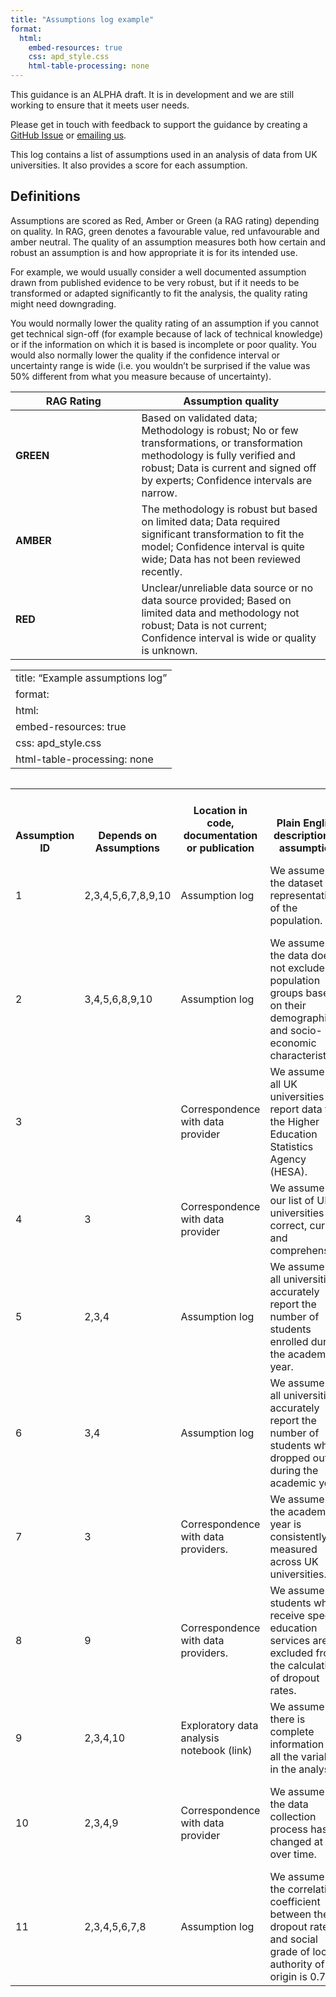 ```yaml
---
title: "Assumptions log example"
format:
  html:
    embed-resources: true
    css: apd_style.css
    html-table-processing: none
---
```


::: {.callout-note collapse="false"}
This guidance is an ALPHA draft. It is in development and we are still working 
to ensure that it meets user needs.

Please get in touch with feedback to support the guidance by creating a [GitHub 
Issue](https://github.com/best-practice-and-impact/analysis_project_documentation/issues) or [emailing us](mailto:ASAP@ons.gov.uk).
:::

This log contains a list of assumptions used in an analysis of data from UK universities. It also provides a score for each assumption.

## Definitions

Assumptions are scored as Red, Amber or Green (a RAG rating) depending on quality. In RAG, green denotes a favourable value, red unfavourable and amber neutral. The quality of an assumption measures both how certain and robust an assumption is and how appropriate it is for its intended use. 

For example, we would usually consider a well documented assumption drawn from published evidence to be very robust, but if it needs to be transformed or adapted significantly to fit the analysis, the quality rating might need downgrading. 

You would normally lower the quality rating of an assumption if you cannot get technical sign-off (for example because of lack of technical knowledge) or if the information on which it is based is incomplete or poor quality. You would also normally lower the quality if the confidence interval or uncertainty range is wide (i.e. you wouldn’t be surprised if the value was 50% different from what you measure because of uncertainty).

| **RAG Rating** | **Assumption quality** |
|----------------|------------------------|
| **GREEN**      | Based on validated data; Methodology is robust; No or few transformations, or transformation methodology is fully verified and robust; Data is current and signed off by experts; Confidence intervals are narrow. |
| **AMBER**      | The methodology is robust but based on limited data; Data required significant transformation to fit the model; Confidence interval is quite wide; Data has not been reviewed recently. |
| **RED**        | Unclear/unreliable data source or no data source provided; Based on limited data and methodology not robust; Data is not current; Confidence interval is wide or quality is unknown. |

---
title: "Example assumptions log"
format:
  html:
    embed-resources: true
    css: apd_style.css
    html-table-processing: none
---

<div style="overflow-x:auto; float=left;">
<table class="assumptionTable">
<tr VALIGN=BOTTOM TEXT-ALIGN=LEFT>
    <th scope = "col"> Assumption ID</th>
    <th scope = "col"> Depends on Assumptions</th>
    <th scope = "col"> Location in code, documentation or publication</th>
    <th scope = "col"> Plain English description of assumption</th>
    <th scope = "col"> Basis for assumption</th>
    <th scope = "col"> Numerical value of the assumption</th>
    <th scope = "col"> Range around the estimated value</th>
    <th scope = "col"> Estimated distribution</th>
    <th scope = "col"> Links to supporting analysis</th>
    <th scope = "col"> Documentation dependencies</th>
    <th scope = "col"> Date of last review/update</th>
    <th scope = "col"> Externally reviewed by</th>
    <th scope = "col"> Date of external review</th>
    <th scope = "col"> Next review/update due on</th>
    <th scope = "col"> Quality rating</th>
    <th scope = "col"> Sensitivity score</th>
    <th scope = "col"> Risk score</th>
</tr>
<tr>
    <td>1</td>
    <td>2,3,4,5,6,7,8,9,10</td>
    <td>Assumption log</td>
    <td>We assume that the dataset is representative of the population.</td>
    <td>Team opinion</td>
    <td>N/A</td>
    <td>N/A</td>
    <td>N/A</td>
    <td>Descriptive statistics (link), comparison to existing data source/publication (link)</td>
    <td>Final report: methods, caveats</td>
    <td>14/02/2024</td>
    <td>John Doe</td>
    <td>14/02/2024</td>
    <td>14/05/2024</td>
    <td class="RAGgreen">GREEN</td>
    <td>High</td>
    <td>High</td>

</tr>
<tr>
    <td>2</td>
    <td>3,4,5,6,8,9,10</td>
    <td>Assumption log</td>
    <td>We assume that the data does not exclude any population groups based on their demographic 
        and socio-economic characteristics.</td>
    <td>Team opinion</td>
    <td>N/A</td>
    <td>N/A</td>
    <td>N/A</td>
    <td>Descriptive statistics (link), comparison to existing data source/publication (link)</td>
    <td>Final report: methods, descriptive statistics, caveats</td>
    <td>14/02/2024</td>
    <td>Jane Roe</td>
    <td>14/02/2024</td>
    <td>14/05/2024</td>
    <td class="RAGgreen">GREEN</td>
    <td>High</td>
    <td>High</td>
</tr>
<tr>
    <td>3</td>
    <td></td>
    <td>Correspondence with data provider</td>
    <td>We assume that all UK universities report data to the Higher Education Statistics Agency (HESA).</td>
    <td>Validated from data provider, coverage check against university list</td>
    <td>N/A</td>
    <td>N/A</td>
    <td>N/A</td>
    <td>N/A</td>
    <td>N/A</td>
    <td>14/02/2024</td>
    <td>Jane Roe</td>
    <td>14/02/2024</td>
    <td>14/05/2024</td>
    <td class="RAGgreen">GREEN</td>
    <td>High</td>
    <td>Medium</td>
</tr>

<tr>
    <td>4</td>
    <td>3</td>
    <td>Correspondence with data provider</td>
    <td>We assume that our list of UK universities is correct, current and comprehensive.</td>
    <td>Team opinion, reliable source (HESA list)</td>
    <td>N/A</td>
    <td>N/A</td>
    <td>N/A</td>
    <td>N/A</td>
    <td>N/A</td>
    <td>14/02/2024</td>
    <td>Jane Roe</td>
    <td>14/02/2024</td>
    <td>14/05/2024</td>
    <td class="RAGgreen">GREEN</td>
    <td>Low</td>
    <td>Medium</td>
</tr>

<tr>
    <td>5</td>
    <td>2,3,4</td>
    <td>Assumption log</td>
    <td>We assume that all universities accurately report the number of students enrolled during the academic year.</td>
    <td>Expert opinion</td>
    <td>N/A</td>
    <td>N/A</td>
    <td>N/A</td>
    <td>N/A</td>
    <td>Final report: Caveats</td>
    <td>14/02/2024</td>
    <td>Jane Roe</td>
    <td>14/02/2024</td>
    <td>14/05/2024</td>
    <td class="RAGamber">AMBER</td>
    <td>High</td>
    <td>High</td>
</tr>
<tr>
    <td>6</td>
    <td>3,4</td>
    <td>Assumption log</td>
    <td>We assume that all universities accurately report the number of students who dropped out during the academic year.</td>
    <td>Expert opinion</td>
    <td>N/A</td>
    <td>N/A</td>
    <td>N/A</td>
    <td>Publication on drop-out rates</td>
    <td>Final report: Caveats</td>
    <td>14/02/2024</td>
    <td>Jane Roe</td>
    <td>14/02/2024</td>
    <td>12/05/2024</td>
    <td class="RAGamber">AMBER</td>
    <td>High</td>
    <td>High</td>
</tr>

<tr>
    <td>7</td>
    <td>3</td>
    <td>Correspondence with data providers.</td>
    <td>We assume that the academic year is consistently measured across UK universities.</td>
    <td>Validated from data provider</td>
    <td>N/A</td>
    <td>N/A</td>
    <td>N/A</td>
    <td>Quality assurance based on sampling universities from their websites</td>
    <td>Quality assurance log, final report: caveats</td>
    <td>14/02/2024</td>
    <td>Jane Roe</td>
    <td>14/02/2024</td>
    <td>14/05/2024</td>
    <td class="RAGred">RED</td>
    <td>High</td>
    <td>High</td>
</tr>

<tr>
    <td>8</td>
    <td>9</td>
    <td>Correspondence with data providers.</td>
    <td>We assume that students who receive special education services are excluded from the calculation of dropout rates.</td>
    <td>Validated from data provider</td>
    <td>N/A</td>
    <td>N/A</td>
    <td>N/A</td>
    <td>Sensitivity analysis comparing dropout rates with and without this population included.</td>
    <td>Quality assurance log, final report: methods, caveats</td>
    <td>14/02/2024</td>
    <td>Jane Roe</td>
    <td>14/02/2024</td>
    <td>14/05/2024</td>
    <td class="RAGred">RED</td>
    <td>High</td>
    <td>High</td>
</tr>

<tr>
    <td>9</td>
    <td>2,3,4,10</td>
    <td> Exploratory data analysis notebook (link)</td>
    <td>We assume that there is complete information for all the variables in the analysis.</td>
    <td>Robustness testing</td>
    <td>N/A</td>
    <td>N/A</td>
    <td>N/A</td>
    <td>Descriptive statistics notebook link</td>
    <td>Desk instructions, final report: methods, summarising the sample</td>
    <td>14/02/2024</td>
    <td>Jane Roe</td>
    <td>14/02/2024</td>
    <td>14/05/2024</td>
    <td class="RAGamber">AMBER</td>
    <td>High</td>
    <td>High</td>
</tr>

<tr>
    <td>10</td>
    <td>2,3,4,9</td>
    <td>Correspondence with data provider</td>
    <td>We assume that the data collection process has not changed at all over time.</td>
    <td>Validated from data provider (link)</td>
    <td>N/A</td>
    <td>N/A</td>
    <td>N/A</td>
    <td>Methods documents from prior runs of this work, supplier data specifications and quality reports</td>
    <td>Data supply specification, data quality report, methods document</td>
    <td>Not yet assigned</td>
    <td>No external review</td>
    <td>14/02/2024</td>
    <td>14/05/2024</td>
    <td class="RAGred">RED</td>
    <td>High</td>
    <td>High</td>
</tr>
<tr>
    <td>11</td>
    <td>2,3,4,5,6,7,8</td>
    <td>Assumption log</td>
    <td>We assume that the correlation coefficient between the dropout rate and social grade of local authority of origin is 0.7</td>
    <td>Statistical analysis of past data</td>
    <td>0.7</td>
    <td>+-0.1</td>
    <td>Normal</td>
    <td>Correlation analysis report m(link), comparison to domain knowledge (link)</td>
    <td>Data analysis documentation</td>
    <td>05/12/2023</td>
    <td>John Doe</td>
    <td>05/12/2023</td>
    <td>01/05/2024</td>
    <td class="RAGgreen">GREEN</td>
    <td>Medium</td>
    <td>Low</td>
</tr>
</table>
</div>